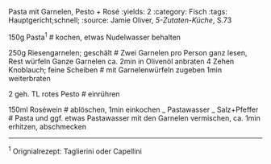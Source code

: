 Pasta mit Garnelen, Pesto + Rosé
:yields: 2
:category: Fisch
:tags: Hauptgericht;schnell;
:source: Jamie Oliver, _5-Zutaten-Küche_, S.73

150g Pasta^1^
# kochen, etwas Nudelwasser behalten

250g Riesengarnelen; geschält
# Zwei Garnelen pro Person ganz lesen, Rest würfeln
  Ganze Garnelen ca. 2min in Olivenöl anbraten
4 Zehen Knoblauch; feine Scheiben
# mit Garnelenwürfeln zugeben 1min weiterbraten

2 geh. TL rotes Pesto
# einrühren

150ml Roséwein
# ablöschen, 1min einkochen
_ Pastawasser
_ Salz+Pfeffer
# Pasta und ggf. etwas Pastawasser mit den Garnelen vermischen, ca. 1min erhitzen, abschmecken



---
^1^ Orignialrezept: Taglierini oder Capellini